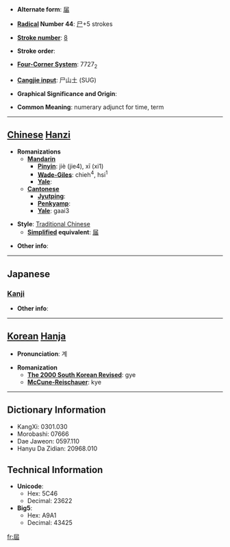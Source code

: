 * '''Alternate form''': [[届]]

* '''[[Wiktionary:Chinese radical index| Radical]] Number 44''': [[Wiktionary:Chinese radical index 尸|尸]]+5 strokes

* '''[[Wiktionary:Chinese total strokes index|Stroke number]]''': [[Wiktionary:Chinese total strokes index 8|8]]

* '''Stroke order''': 

* '''[[Wiktionary:Chinese four corner index|Four-Corner System]]''': 7727<sub>2</sub>

* '''[[Wiktionary:Chinese Cangjie index|Cangjie input]]''': 尸山土 (SUG)

* '''Graphical Significance and Origin''': 

* '''Common Meaning''': numerary adjunct for time, term

----

== [[Chinese]] [[Hanzi]] ==

* '''Romanizations'''
** '''[[Mandarin]]'''
*** '''[[Pinyin]]''': jiè (jie4), xī (xi1)
*** '''[[Wade-Giles]]''': chieh<sup>4</sup>, hsi<sup>1</sup>
*** '''[[Yale]]''': 
** '''[[Cantonese]]'''
*** '''[[Jyutping]]''':
*** '''[[Penkyamp]]''': 
*** '''[[Yale]]''': gaai3

* '''Style''': [[Traditional Chinese]] 
** '''[[Simplified Chinese|Simplified]] equivalent''': [[届]]

* '''Other info''': 

----

==Japanese==
===[[Kanji]]===
{{kanji|on readings=[[かい]] (kai)|kun readings=[[とどける]] (todokeru), [[とどく]] (todoku), [[とどけ]] (todoke)}}

* '''Other info''':  

----

== [[Korean]] [[Hanja]] ==

* '''Pronunciation''': 계

* '''Romanization'''
** '''[[The 2000 South Korean Revised Romanization|The 2000 South Korean Revised]]''': gye
** '''[[McCune-Reischauer]]''': kye

----

== Dictionary Information ==

* KangXi: 0301.030
* Morobashi: 07666
* Dae Jaweon: 0597.110
* Hanyu Da Zidian: 20968.010

== Technical Information ==

* '''Unicode''':
** Hex: 5C46
** Decimal: 23622
* '''Big5''':
** Hex: A9A1
** Decimal: 43425

[[fr:屆]]